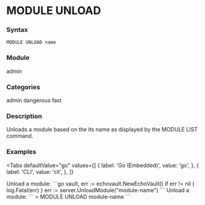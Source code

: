 
# MODULE UNLOAD

### Syntax
```
MODULE UNLOAD name
```

### Module
<span className="acl-category">admin</span>

### Categories
<span className="acl-category">admin</span>
<span className="acl-category">dangerous</span>
<span className="acl-category">fast</span>

### Description
Unloads a module based on the its name as displayed by the MODULE LIST command.

### Examples

<Tabs
  defaultValue="go"
  values={[
    { label: 'Go (Embedded)', value: 'go', },
    { label: 'CLI', value: 'cli', },
  ]}
>
  <TabItem value="go">
    Unload a module:
    ```go
    vault, err := echovault.NewEchoVault()
    if err != nil {
      log.Fatal(err)
    }
    err := server.UnloadModule("module-name")
    ```
  </TabItem>
  <TabItem value="cli">
    Unload a module:
    ```
    > MODULE UNLOAD module-name
    ```
  </TabItem>
</Tabs>
